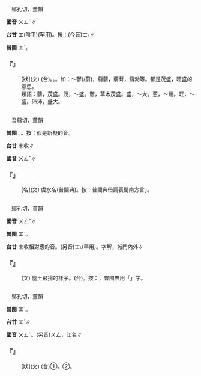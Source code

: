 
=={{ruby|蓊|ㄨㄥˇ}}==

　鄔孔切，董韻

'''國音''' <rt>ㄨㄥˇ</rt>∥

'''台甘''' <rt>ㆲ</rt>(陰平)(罕用)。按：(今音)<rt>ㆲ˫</rt>{{ruby|、|ㆰ˫}}∥

'''普閩''' <rt>ㆲˋ</rt>。

    

==='''『{{ruby|蓊|ㄨㄥˇ}}』'''===
: [狀](文) (台){{ruby|草|ㄘㄠˋ}}{{ruby|木|ㆠㆦㆶ ͘}}{{ruby|茂|ㆠㆦ˫}}{{ruby|盛|ㄒㄧㄥ˫}}{{ruby|丌|ㆤ}}{{ruby|款|ㄎㄨㄢˋ}}。{{ruby|草|ㄘㄠˋ}}{{ruby|木|ㆠㆦㆶ ͘}}{{ruby|茂|ㆠㆦ˫}}{{ruby|盛|ㄒㄧㄥ˫}}。{{ruby|草|ㄘㄠˋ}}{{ruby|仔|ㄚ}}{{ruby|樹|ㄑㄧㄨ˫}}{{ruby|仔|ㄚ}}{{ruby|發|ㄏㄨㄚㆵ}}{{ruby|真|ㄐㄧㄣ}}{{ruby|<mark>&#xf924d;</mark>|ㆰ˫/ㆱ˫}}{{ruby|丌|ㆤ}}{{ruby|款|ㄎㄨㄢˋ}}。如：～鬱(/蔚)，蓊蓊，蓊茸，蓊勃等。都是茂盛，旺盛的意思。
:類語：蓊，茂盛。茂，～盛。鬱，草木茂盛。盛，～大。蔥，～蘢。旺，～盛。沛沛，盛大。
:
    

=={{ruby|湡|ㄨㄥˇ}}==

　吾蓊切，董韻

'''普閩''' {{ruby|(文)|ㆣㆲˋ}}。{{ruby|(白)|ㆣㄤ˫}}。按：似是新擬的音。

'''台甘''' 未收∥

'''國音''' <rt>ㄨㄥˇ</rt>∥

    

==='''『{{ruby|湡|ㄨㄥˇ}}』'''===
: [名](文) 虞水名(普閩典)。按：普閩典借調表閩南方言{{ruby|「|ㆣㄤ˫}}」。
    

=={{ruby|塕|ㄨㄥˇ}}==

　鄔孔切，董韻

'''國音''' <rt>ㄨㄥˇ</rt>∥

'''普閩''' <rt>ㆲˋ</rt>。

'''台甘''' 未收相對應的音。(另音)<rt>ㆲ˪</rt>(罕用)。字解，城門內外∥

    

==='''『{{ruby|塕|ㄨㄥˇ}}{{ruby|然|ㄖㄢˊ}}』'''===
: (文) 塵土飛揚的樣子。(台){{ruby|塗|ㄊㆦˊ}}{{ruby|米|ㆠㄧˋ}}{{ruby|沙|ㄙㄨㄚ}}{{ruby|蓬|ㄆㆲ˫}}{{ruby|蓬|ㄆㆲ˫}}{{ruby|坱|ㄧㄥ}}。按：{{ruby|坱|ㄧㄥ}}，普閩典用「{{ruby|轟|ㄧㄥ}}」字。
    

=={{ruby|滃|ㄨㄥˇ}}==

　鄔孔切，董韻

'''普閩''' <rt>ㆲˋ</rt>。

'''台甘''' <rt>ㆲˋ</rt>∥

'''國音''' <rt>ㄨㄥˇ</rt>。(另音)<rt>ㄨㄥ</rt>，江名∥

    

==='''『{{ruby|滃|ㄨㄥˇ}}』'''===
: [狀](文) (台)①{{ruby|形|ㄏㄧㄥˊ}}{{ruby|容|ㄧㆲˊ}}{{ruby|水|ㄗㄨㄧˋ}}{{ruby|勢|ㄙㆤ˪}}{{ruby|大|ㄉㄨㄚ˫}}{{ruby|丌|ㆤ}}{{ruby|款|ㄎㄨㄢˋ}}。②{{ruby|形|ㄏㄧㄥˊ}}{{ruby|容|ㄧㆲˊ}}{{ruby|雲|ㄏㄨㄣˊ}}{{ruby|氣|ㄎㄧ˪}}{{ruby|盛|ㄒㄧㄥ˫}}{{ruby|起|ㄎㄧˋ}}{{ruby|丌|ㆤ}}{{ruby|款|ㄎㄨㄢˋ}}。
    

